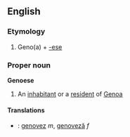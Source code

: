 ==English==
===Etymology===
#Geno(a) + [[-ese]]

===Proper noun===
'''Genoese'''
#An [[inhabitant]] or a [[resident]] of [[Genoa]]

====Translations====
*{{pt}}: [[genovez]] ''m'', [[genoveză]] ''f''